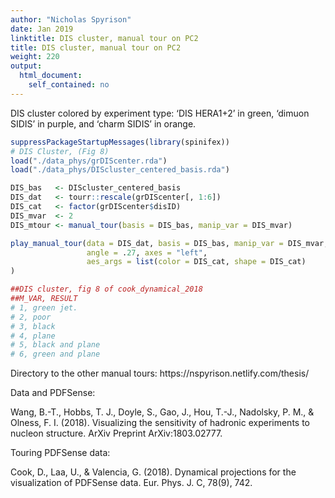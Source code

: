 ```yaml
---
author: "Nicholas Spyrison"
date: Jan 2019
linktitle: DIS cluster, manual tour on PC2
title: DIS cluster, manual tour on PC2
weight: 220
output: 
  html_document:
    self_contained: no
---
```


DIS cluster colored by experiment type: ‘DIS HERA1+2’
in green, ‘dimuon SIDIS’ in purple, and ‘charm SIDIS’ in orange.

```r
suppressPackageStartupMessages(library(spinifex))
# DIS Cluster, (Fig 8)
load("./data_phys/grDIScenter.rda")
load("./data_phys/DIScluster_centered_basis.rda")

DIS_bas   <- DIScluster_centered_basis
DIS_dat   <- tourr::rescale(grDIScenter[, 1:6])
DIS_cat   <- factor(grDIScenter$disID)
DIS_mvar  <- 2
DIS_mtour <- manual_tour(basis = DIS_bas, manip_var = DIS_mvar)

play_manual_tour(data = DIS_dat, basis = DIS_bas, manip_var = DIS_mvar,
                 angle = .27, axes = "left",
                 aes_args = list(color = DIS_cat, shape = DIS_cat)
)

##DIS cluster, fig 8 of cook_dynamical_2018
##M_VAR, RESULT
# 1, green jet.
# 2, poor
# 3, black
# 4, plane
# 5, black and plane
# 6, green and plane
```

Directory to the other manual tours: https://nspyrison.netlify.com/thesis/


Data and PDFSense:

Wang, B.-T., Hobbs, T. J., Doyle, S., Gao, J., Hou, T.-J., Nadolsky, P. M., & Olness, F. I. (2018). Visualizing the sensitivity of hadronic experiments to nucleon structure. ArXiv Preprint ArXiv:1803.02777.

Touring PDFSense data:

Cook, D., Laa, U., & Valencia, G. (2018). Dynamical projections for the visualization of PDFSense data. Eur. Phys. J. C, 78(9), 742.
